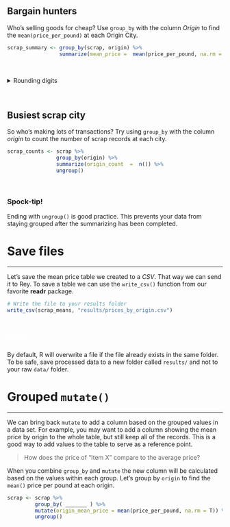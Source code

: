
## Bargain hunters {-}

Who's selling goods for cheap? Use `group_by` with the column _Origin_ to find the `mean(price_per_pound)` at each Origin City.

```r
scrap_summary <- group_by(scrap, origin) %>%
                 summarize(mean_price =  mean(price_per_pound, na.rm = T))
```

<br>

<details>
<summary class="btn_code_blue"> Rounding digits </summary>
<div class="note" style="margin-top: -7px;">
<p>
### Rounding {-}

You can round the prices to a certain number of digits using the `round()` function. We can finish by adding the `arrange()` function to sort the table by our new column.

```r
scrap_means <- scrap %>%
               group_by(origin) %>%
               summarize(mean_price       =  mean(price_per_pound, na.rm = T),
                         mean_price_round = round(mean_price, digits = 2)) %>%
               arrange(mean_price_round) %>%
               ungroup()
```

<br>


### Note {-}

The `round()` function in R does not automatically round values ending in 5 upwards. Instead it uses *scientific rounding*, which rounds values ending in 5 to the nearest **even** number. So 2.5 rounded to the nearest even number rounds down to **2**, and 3.5 rounded to the nearest even number rounds up **4**.

</p>
</div>
</details>


<br>

## Busiest scrap city {-}

So who's making lots of transactions? Try using `group_by` with the column _origin_ to count the number of scrap records at each city.

```r
scrap_counts <- scrap %>%
                group_by(origin) %>%
                summarize(origin_count  =  n()) %>%
                ungroup()
```

<br>

<div class="note">
### <i class="fas fa-hand-spock"></i> Spock-tip! {-}

Ending with `ungroup()` is good practice. This prevents your data from staying grouped after the summarizing has been completed.
</div>



# Save files
<hr>

Let's save the mean price table we created to a _CSV_. That way we can send it to Rey. To save a table we can use the `write_csv()` function from our favorite **readr** package. 

```r
# Write the file to your results folder
write_csv(scrap_means, "results/prices_by_origin.csv")
```

<br>

<div class="red-note">
<h3 style="margin-top: 12px; color: white; margin-top: -6px; font-size: 22px;"><i class="fas fa-exclamation-triangle"></i> Note</h3>

By default, R will overwrite a file if the file already exists in the same folder. To be safe, save processed data to a new folder called `results/` and not to your raw `data/` folder.

</div>


# Grouped `mutate()` 
<hr>

We can bring back `mutate` to add a column based on the grouped values in a data set. For example, you may want to add a column showing the mean price by origin to the whole table, but still keep all of the records. This is a good way to add values to the table to serve as a reference point. 

> How does the price of "Item X" compare to the average price?  

When you combine `group_by` and `mutate` the new column will be calculated based on the values within each group. Let's group by `origin` to find the `mean()` price per pound at each origin. 


```r
scrap <- scrap %>%
         group_by( _______ ) %>% 
         mutate(origin_mean_price = mean(price_per_pound, na.rm = T)) %>% 
         ungroup()
```

<br>
